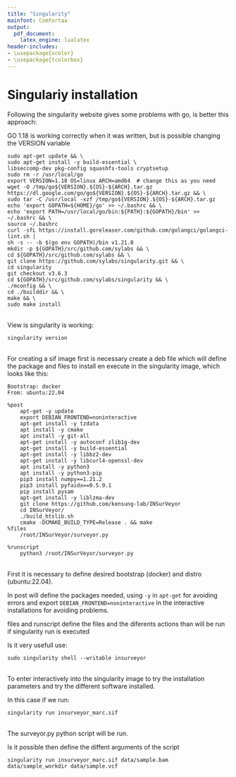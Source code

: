```yaml
---
title: "Singularity"
mainfont: Comfortaa
output: 
  pdf_document:
    latex_engine: lualatex
header-includes: 
- \usepackage{xcolor}
- \usepackage{tcolorbox}
---
```


# Singulariy installation

Following the singularity website gives some problems with go, is better this approach:

GO 1.18 is working correctly when it was written, but is possible changing the VERSION variable
\



    sudo apt-get update && \
    sudo apt-get install -y build-essential \
    libseccomp-dev pkg-config squashfs-tools cryptsetup
    sudo rm -r /usr/local/go
    export VERSION=1.18 OS=linux ARCH=amd64  # change this as you need
    wget -O /tmp/go${VERSION}.${OS}-${ARCH}.tar.gz https://dl.google.com/go/go${VERSION}.${OS}-${ARCH}.tar.gz && \
    sudo tar -C /usr/local -xzf /tmp/go${VERSION}.${OS}-${ARCH}.tar.gz
    echo 'export GOPATH=${HOME}/go' >> ~/.bashrc && \
    echo 'export PATH=/usr/local/go/bin:${PATH}:${GOPATH}/bin' >> ~/.bashrc && \
    source ~/.bashrc
    curl -sfL https://install.goreleaser.com/github.com/golangci/golangci-lint.sh |
    sh -s -- -b $(go env GOPATH)/bin v1.21.0
    mkdir -p ${GOPATH}/src/github.com/sylabs && \
    cd ${GOPATH}/src/github.com/sylabs && \
    git clone https://github.com/sylabs/singularity.git && \
    cd singularity
    git checkout v3.6.3
    cd ${GOPATH}/src/github.com/sylabs/singularity && \
    ./mconfig && \
    cd ./builddir && \
    make && \
    sudo make install
\
View is singularity is working:
\

    singularity version
\
For creating a sif image first is necessary create a deb file which will define the package and files to install en execute in the singularity image, which looks like this:
\

    Bootstrap: docker
    From: ubuntu:22.04
    
    %post
    	apt-get -y update
    	export DEBIAN_FRONTEND=noninteractive
    	apt-get install -y tzdata
    	apt install -y cmake
    	apt install -y git-all    
    	apt-get install -y autoconf zlib1g-dev
    	apt-get install -y build-essential    
    	apt-get install -y libbz2-dev  
    	apt-get install -y libcurl4-openssl-dev
    	apt install -y python3
    	apt install -y python3-pip
    	pip3 install numpy==1.21.2
    	pip3 install pyfaidx==0.5.9.1
    	pip install pysam    
    	apt-get install -y liblzma-dev    
    	git clone https://github.com/kensung-lab/INSurVeyor
    	cd INSurVeyor/
    	./build_htslib.sh
    	cmake -DCMAKE_BUILD_TYPE=Release . && make
    %files
    	/root/INSurVeyor/surveyor.py
    
    %runscript
    	python3 /root/INSurVeyor/surveyor.py
\
First it is necessary to define desired bootstrap (docker) and distro (ubuntu:22.04).

In post will define the packages needed, using `-y` in `apt-get` for avoiding errors and export `DEBIAN_FRONTEND=noninteractive` in the interactive installations for avoiding problems.

files and runscript define the files and the diferents actions than will be run if singularity run is executed

Is it very usefull use:
\

    sudo singularity shell --writable insurveyor
\
To enter interactively into the singularity image to try the installation parameters and try the different software installed. 

In this case if we run:
\

    singularity run insurveyor_marc.sif
\
The surveyor.py python script will be run.

Is it possible then define the diffent arguments of the script
\

    singularity run insurveyor_marc.sif data/sample.bam data/sample_workdir data/sample.vcf
\

